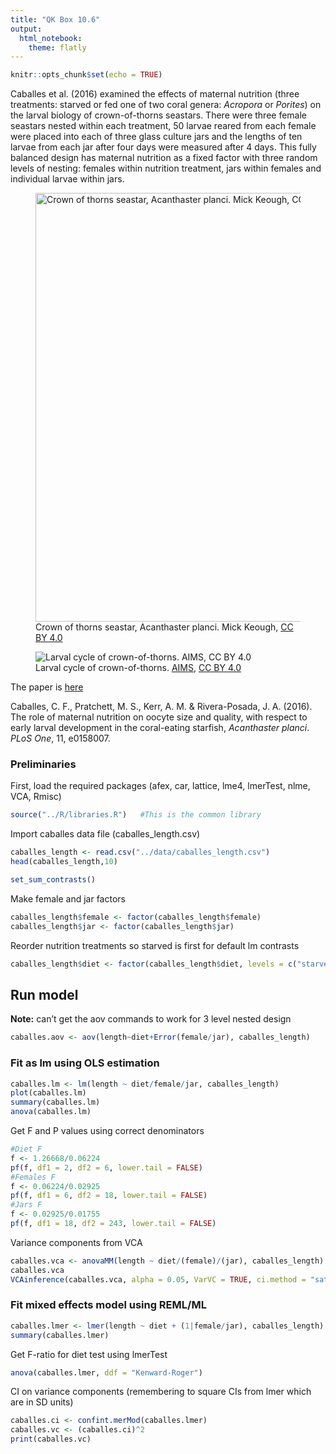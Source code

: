```yaml
---
title: "QK Box 10.6"
output:
  html_notebook:
    theme: flatly
---
```


```r
knitr::opts_chunk$set(echo = TRUE)
```

Caballes et al. (2016) examined the effects of maternal nutrition (three treatments: starved or fed one of two coral genera: *Acropora* or *Porites*) on the larval biology of crown-of-thorns seastars. There were three female seastars nested within each treatment, 50 larvae reared from each female were placed into each of three glass culture jars and the lengths of ten larvae from each jar after four days were measured after 4 days. This fully balanced design has maternal nutrition as a fixed factor with three random levels of nesting: females within nutrition treatment, jars within females and individual larvae within jars.

![Crown of thorns seastar, Acanthaster planci. Mick Keough, [CC BY 4.0](https://creativecommons.org/licenses/by-sa/4.0)](../media/Crown_of_thorns.jpg){width="686"}

![Larval cycle of crown-of-thorns. [AIMS](www.aims.gov.au), [CC BY 4.0](https://creativecommons.org/licenses/by-sa/4.0)](../media/Larval%20cycle%20of%20crown-of-thorns.png)

The paper is [here](doi:10.1371/journal.pone.0158007)

Caballes, C. F., Pratchett, M. S., Kerr, A. M. & Rivera-Posada, J. A. (2016). The role of maternal nutrition on oocyte size and quality, with respect to early larval development in the coral-eating starfish, *Acanthaster planci*. *PLoS One*, 11, e0158007.

### Preliminaries

First, load the required packages (afex, car, lattice, lme4, lmerTest, nlme, VCA, Rmisc)

```r
source("../R/libraries.R")   #This is the common library
```

Import caballes data file (caballes_length.csv)

```r
caballes_length <- read.csv("../data/caballes_length.csv")
head(caballes_length,10)
```

```r
set_sum_contrasts()
```

Make female and jar factors

```r
caballes_length$female <- factor(caballes_length$female)
caballes_length$jar <- factor(caballes_length$jar)
```

Reorder nutrition treatments so starved is first for default lm contrasts

```r
caballes_length$diet <- factor(caballes_length$diet, levels = c("starved","aa","pr"))
```

## Run model

**Note:** can't get the aov commands to work for 3 level nested design

```r
caballes.aov <- aov(length~diet+Error(female/jar), caballes_length)
```

### Fit as lm using OLS estimation

```r
caballes.lm <- lm(length ~ diet/female/jar, caballes_length)
plot(caballes.lm)
summary(caballes.lm)
anova(caballes.lm)
```

Get F and P values using correct denominators

```r
#Diet F
f <- 1.26668/0.06224
pf(f, df1 = 2, df2 = 6, lower.tail = FALSE)
#Females F
f <- 0.06224/0.02925
pf(f, df1 = 6, df2 = 18, lower.tail = FALSE)
#Jars F
f <- 0.02925/0.01755
pf(f, df1 = 18, df2 = 243, lower.tail = FALSE)
```

Variance components from VCA

```r
caballes.vca <- anovaMM(length ~ diet/(female)/(jar), caballes_length)
caballes.vca
VCAinference(caballes.vca, alpha = 0.05, VarVC = TRUE, ci.method = "satterthwaite")
```

### Fit mixed effects model using REML/ML

```r
caballes.lmer <- lmer(length ~ diet + (1|female/jar), caballes_length)
summary(caballes.lmer)
```

Get F-ratio for diet test using lmerTest

```r
anova(caballes.lmer, ddf = "Kenward-Roger")
```

CI on variance components (remembering to square CIs from lmer which are in SD units)

```r
caballes.ci <- confint.merMod(caballes.lmer)
caballes.vc <- (caballes.ci)^2
print(caballes.vc)
```
